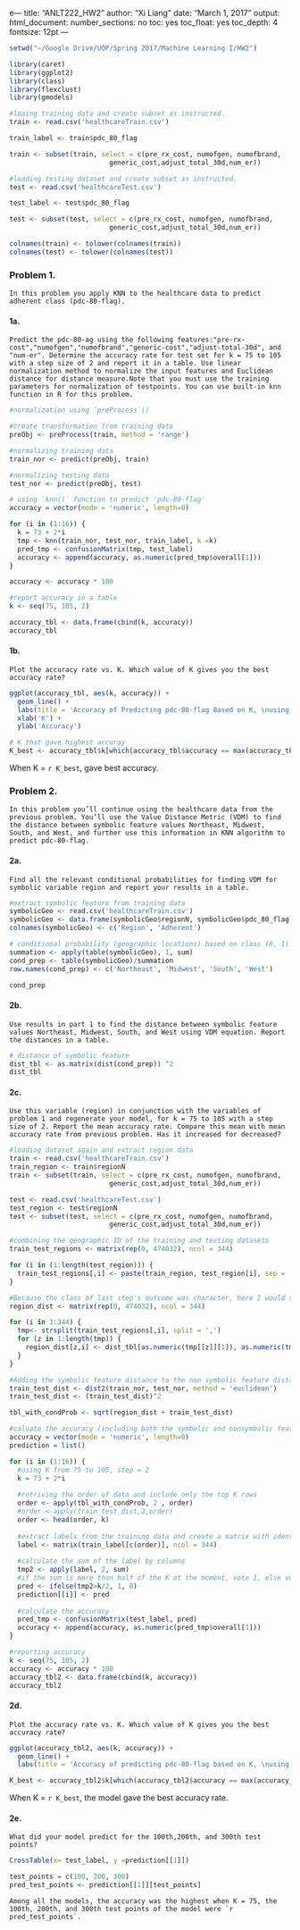 e---
title: "ANLT222_HW2"
author: "Xi Liang"
date: "March 1, 2017"
output:
  html_document:
    number_sections: no
    toc: yes
    toc_float: yes
    toc_depth: 4
fontsize: 12pt
---

```r
setwd("~/Google Drive/UOP/Spring 2017/Machine Learning I/HW2")
```

```r
library(caret)
library(ggplot2)
library(class)
library(flexclust)
library(gmodels)
```

```r
#loaing training data and create subset as instructed.
train <- read.csv('healthcareTrain.csv')

train_label <- train$pdc_80_flag

train <- subset(train, select = c(pre_rx_cost, numofgen, numofbrand,
                         generic_cost,adjust_total_30d,num_er))
```


```r
#loading testing dataset and create subset as instructed.
test <- read.csv('healthcareTest.csv')

test_label <- test$pdc_80_flag

test <- subset(test, select = c(pre_rx_cost, numofgen, numofbrand,
                         generic_cost,adjust_total_30d,num_er))
```


```r
colnames(train) <- tolower(colnames(train))
colnames(test) <- tolower(colnames(test))
```

### Problem 1. 
    In this problem you apply KNN to the healthcare data to predict adherent class (pdc-80-flag).

#### 1a. 
    Predict the pdc-80-ag using the following features:"pre-rx-cost","numofgen","numofbrand","generic-cost","adjust-total-30d", and "num-er". Determine the accuracy rate for test set for k = 75 to 105 with a step size of 2 and report it in a table. Use linear normalization method to normalize the input features and Euclidean distance for distance measure.Note that you must use the training parameters for normalization of testpoints. You can use built-in knn function in R for this problem.

```r
#normalization using `preProcess`()

#create transformation from training data
preObj <- preProcess(train, method = 'range')

#normalizing training data
train_nor <- predict(preObj, train)

#normalizing testing data
test_nor <- predict(preObj, test)
```

```r
# using `knn()` function to predict 'pdc-80-flag'
accuracy = vector(mode = 'numeric', length=0)

for (i in (1:16)) {
  k = 73 + 2*i
  tmp <- knn(train_nor, test_nor, train_label, k =k)
  pred_tmp <- confusionMatrix(tmp, test_label)
  accuracy <- append(accuracy, as.numeric(pred_tmp$overall[1]))
}

accuracy <- accuracy * 100
```

```r
#report accuracy in a table
k <- seq(75, 105, 2)

accuracy_tbl <- data.frame(cbind(k, accuracy))
accuracy_tbl
```

#### 1b. 
    Plot the accuracy rate vs. K. Which value of K gives you the best accuracy rate?

```r
ggplot(accuracy_tbl, aes(k, accuracy)) + 
  geom_line() +
  labs(title = 'Accuracy of Predicting pdc-80-flag Based on K, \nusing nonsymbolic features') +
  xlab('K') +
  ylab('Accuracy')

# K that gave highest accuray
K_best <- accuracy_tbl$k[which(accuracy_tbl$accuracy == max(accuracy_tbl$accuracy))]
```

  When K = `r K_best`, gave best accuracy.

### Problem 2. 
    In this problem you’ll continue using the healthcare data from the previous problem. You’ll use the Value Distance Metric (VDM) to find the distance between symbolic feature values Northeast, Midwest, South, and West, and further use this information in KNN algorithm to predict pdc-80-flag.

#### 2a. 
    Find all the relevant conditional probabilities for finding VDM for symbolic variable region and report your results in a table.

```r
#extract symbolic feature from training data
symbolicGeo <- read.csv('healthcareTrain.csv') 
symbolicGeo <- data.frame(symbolicGeo$regionN, symbolicGeo$pdc_80_flag)
colnames(symbolicGeo) <- c('Region', 'Adherent')

# conditional probability (geographic locations) based on class (0, 1)
summation <- apply(table(symbolicGeo), 1, sum)
cond_prep <- table(symbolicGeo)/summation
row.names(cond_prep) <- c('Northeast', 'Midwest', 'South', 'West')

cond_prep
```

#### 2b. 
    Use results in part 1 to find the distance between symbolic feature values Northeast, Midwest, South, and West using VDM equation. Report the distances in a table.
```r
# distance of symbolic feature
dist_tbl <- as.matrix(dist(cond_prep)) ^2
dist_tbl
```

#### 2c. 
    Use this variable (region) in conjunction with the variables of problem 1 and regenerate your model, for k = 75 to 105 with a step size of 2. Report the mean accuracy rate. Compare this mean with mean accuracy rate from previous problem. Has it increased for decreased?

```r
#loading dataset again and extract region data
train <- read.csv('healthcareTrain.csv')
train_region <- train$regionN
train <- subset(train, select = c(pre_rx_cost, numofgen, numofbrand,
                         generic_cost,adjust_total_30d,num_er))

test <- read.csv('healthcareTest.csv')
test_region <- test$regionN
test <- subset(test, select = c(pre_rx_cost, numofgen, numofbrand,
                         generic_cost,adjust_total_30d,num_er))
```

```r
#combining the geographic ID of the training and testing datasets
train_test_regions <- matrix(rep(0, 474032), ncol = 344)

for (i in (1:length(test_region))) {
  train_test_regions[,i] <- paste(train_region, test_region[i], sep = ',')
}

```

```r
#Because the class of last step's outcome was character, here I would split the strings, convert them into numerics, and use them as index to extract distance value from dist_tbl.
region_dist <- matrix(rep(0, 474032), ncol = 344)

for (i in 1:344) {
  tmp<- strsplit(train_test_regions[,i], split = ',')
  for (z in 1:length(tmp)) {
    region_dist[z,i] <- dist_tbl[as.numeric(tmp[[z]][1]), as.numeric(tmp[[z]][2])]
  }
}

```


```r
#Adding the symbolic feature distance to the non symbolic feature distances, and take sqrt to calculate the distance after combining them.
train_test_dist <- dist2(train_nor, test_nor, method = 'euclidean')
train_test_dist <- (train_test_dist)^2

tbl_with_condProb <- sqrt(region_dist + train_test_dist)
```

```r
#caluate the accuracy (including both the symbolic and nonsymbolic features) without using `knn()`
accuracy = vector(mode = 'numeric', length=0)
prediction = list()

for (i in (1:16)) {
  #using K from 75 to 105, step = 2
  k = 73 + 2*i
  
  #retriving the order of data and include only the top K rows
  order <- apply(tbl_with_condProb, 2 , order)
  #order <-apply(train_test_dist,2,order)
  order <- head(order, k)
  
  #extract labels from the training data and create a matrix with identical dimension to the order or value, based on K at the moment.
  label <- matrix(train_label[c(order)], ncol = 344)
  
  #calculate the sum of the label by columns
  tmp2 <- apply(label, 2, sum)
  #if the sum is more than half of the K at the moment, vote 1, else vote 0
  pred <- ifelse(tmp2>k/2, 1, 0)
  prediction[[i]] <- pred
  
  #calculate the accuracy
  pred_tmp <- confusionMatrix(test_label, pred)
  accuracy <- append(accuracy, as.numeric(pred_tmp$overall[1]))
}
```

```r
#reporting accuracy
k <- seq(75, 105, 2)
accuracy <- accuracy * 100
accuracy_tbl2 <- data.frame(cbind(k, accuracy))
accuracy_tbl2
```

#### 2d. 
    Plot the accuracy rate vs. K. Which value of K gives you the best accuracy rate?
```r
ggplot(accuracy_tbl2, aes(k, accuracy)) + 
  geom_line() +
  labs(title = 'Accuracy of predicting pdc-80-flag based on K, \nusing both symbolic and nonsymbolic features')

K_best <- accuracy_tbl2$k[which(accuracy_tbl2$accuracy == max(accuracy_tbl2$accuracy))]
```
When K = `r K_best`, the model gave the best accuracy rate.

#### 2e. 
    What did your model predict for the 100th,200th, and 300th test points?
```r
CrossTable(x= test_label, y =prediction[[1]])

test_points = c(100, 200, 300)
pred_test_points <- prediction[[1]][test_points]
```
    Among all the models, the accuracy was the highest when K = 75, the 100th, 200th, and 300th test points of the model were `r pred_test_points`. 
